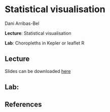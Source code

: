 # Statistical visualisation

Dani Arribas-Bel

**Lecture**: Statistical visualisation

**Lab**: Choropleths in Kepler or leaflet R

## Lecture

Slides can be downloaded [here](https://github.com/GDSL-UL/wma/raw/main/pdf/lecture_08.pdf)

## Lab:

## References
